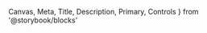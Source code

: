   Canvas,
  Meta,
  Title,
  Description,
  Primary,
  Controls
} from '@storybook/blocks'



<Meta of={AvatarStories} />

<Title />

- [Overview](#overview)
- [Props](#props)
- [Use cases and examples](#use-cases-and-examples)
- [Do's and dont's](#dos-and-donts)

<Heading>
  ## Overview
  <Description />
</Heading>

<Primary />

## Props

<Controls />

_Note: Avatar also accepts layout props from [Flex](?path=/docs/components-layout-flex--documentation)_

## Configuration Options

### Default

<Canvas of={AvatarStories.Default} />

### No Image

<Canvas of={AvatarStories.NoImage} />

### Strong

<Canvas of={AvatarStories.Strong} />

## Use cases and examples

- The Avatar’s fill is always set to the user’s uploaded profile photo and can only be edited by the users.
- Generally, the Avatar component is accompanied by the user’s Display Name, Tier Badge, and @Handle, but in some cases it stands alone is a grouping such as on tracks tiles, notifications, and the top supporters card.
- Strong should be used when an avatar is overlapping a dark background or cover photo.
- Avatars should have consistently styling throughout.
- Avatars can we placed overlapping side-by-side to signal multiple users.
- There should be no more than 3 avatars stacked if 24px or smaller.
- By default, avatars should have a stroke (or outline) width of 2px on the outside of the frame.
- 24px avatars should have a stroke (or outline) width of 1.2px.

## Do's and don'ts

<ComponentRules
  rules={[
    {
      positive: {
        description: 'Space avatars -8px apart, stacked with the first on top.',
        size: 'small',
        component: <img src={stackedAvatarList} />
      },
      negative: {
        description: 'Don’t place avatars side-by-side without a -8px padding.',
        size: 'small',
        component: (
          <Flex h='100%' w='100%' alignItems='center' justifyContent='center'>
            <img src={spacedAvatarList} />
          </Flex>
        )
      }
    },
    {
      positive: {
        description: 'Maximum of 3 avatars when 24px or smaller.',
        size: 'small',
        component: (
          <Flex h='100%' w='100%' alignItems='center' justifyContent='center'>
            <img src={stackedAvatarListSmall} />
          </Flex>
        )
      },
      negative: {
        description:
          'Don’t increase the default stroke size for small avatars (24px) or swap the stack direction.',
        size: 'small',
        component: (
          <Flex h='100%' w='100%' alignItems='center' justifyContent='center'>
            <img src={stackedAvatarListReversedBad} />
          </Flex>
        )
      }
    },
    {
      positive: {
        description:
          'Always use the strong avatar when an avatar is overlapping a dark background or cover photo.',
        component: <img src={avatarProfileExampleGood} />
      },
      negative: {
        description:
          'Don’t increase the default stroke size for small avatars (24px) or swap the stack direction.',
        component: <img src={avatarPlaybarExampleBad} />
      }
    }
  ]}
/>
